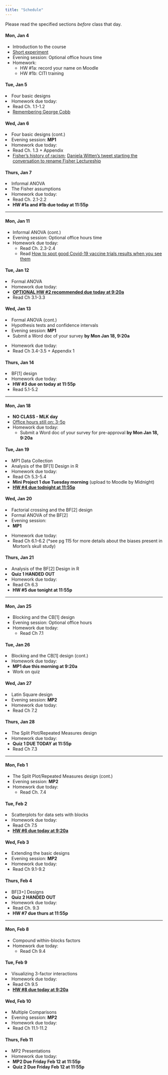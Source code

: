 ```yaml
---
title: "Schedule"
---
```


Please read the specified sections *before* class that day. 

<div class="past">
</div> <!--closing "past" div-->


<div class="row past">
  <div class="col-md-3">
#### Mon, Jan 4
+ Introduction to the course
+ [Short experiment](https://smithcollege.qualtrics.com/jfe/form/SV_71nqdhEpN8frd6B)
+ Evening session: Optional office hours time
+ Homework:
    + HW #1a: record your name on Moodle
    + HW #1b: CITI training
  </div>
  
  <div class="col-md-3">
#### Tue, Jan 5
+ Four basic designs
+ Homework due today:
    + Read Ch. 1.1-1.2
    + [Remembering George Cobb](https://magazine.amstat.org/blog/2020/07/01/remembering-george-cobb-1947-2020/)
  </div>
  
  <div class="col-md-3">
#### Wed, Jan 6
+ Four basic designs (cont.)
+ Evening session: **MP1**
+ Homework due today:
    + Read Ch. 1.3 + Appendix
    + [Fisher's history of racism](https://en.wikipedia.org/wiki/Ronald_Fisher#Eugenics); [Daniela Witten's tweet starting the conversation to rename Fisher Lectureship](https://twitter.com/daniela_witten/status/1268392721275744256?s=09)
  </div>
  
  <div class="col-md-3">
#### Thurs, Jan 7
+ Informal ANOVA
+ The Fisher assumptions
+ Homework due today:
    + Read Ch. 2.1-2.2
    + **HW #1a and #1b due today at 11:55p**
  </div>
</div>

***

<div class="row">
  <div class="col-md-3 past">
#### Mon, Jan 11
+ Informal ANOVA (cont.)
+ Evening session: Optional office hours time
+ Homework due today:
  + Read Ch. 2.3-2.4 
  + Read [How to spot good Covid-19 vaccine trials results when you see them](https://www.statnews.com/2020/11/10/spot-good-covid-19-vaccine-trials-results-when-you-see-them/)
  </div>
  
  <div class="col-md-3 past">
#### Tue, Jan 12
+ Formal ANOVA 
+ Homework due today:
    + [**OPTIONAL HW #2 recommended due today at 9:20a**](labs/intro_to_r.html)
    + Read Ch 3.1-3.3
  </div>
  
  <div class="col-md-3 past">
#### Wed, Jan 13
+ Formal ANOVA (cont.) 
+ Hypothesis tests and confidence intervals 
+ Evening session: **MP1**
    + Submit a Word doc of your survey **by Mon Jan 18, 9:20a**
+ Homework due today:
    + Read Ch 3.4-3.5 + Appendix 1
  </div>
  
  <div class="col-md-3 past">
#### Thurs, Jan 14
+ BF[1] design
+ Homework due today:
  + **HW #3 due on today at 11:55p**
  + Read 5.1-5.2
  </div>
</div>

***

<div class="row">
  <div class="col-md-3 past">
#### Mon, Jan 18
+ **NO CLASS - MLK day**
+ [Office hours still on: 3-5p](https://randigarcia.youcanbook.me/)
+ Homework due today:
  + Submit a Word doc of your survey for pre-approval **by Mon Jan 18, 9:20a**
  </div>
  
  <div class="col-md-3 past">
#### Tue, Jan 19
+ MP1 Data Collection
+ Analysis of the BF[1] Design in R
+ Homework due today:
    + Read Ch 5.3-5.4
    + **Mini Project 1 due Tuesday morning** (upload to Moodle by Midnight)
    + [**HW #4 due todnight at 11:55p**](labs/homework4_21.html)
  </div>
  
  <div class="col-md-3 past">
#### Wed, Jan 20
+ Factorial crossing and the BF[2] design
+ Formal ANOVA of the BF[2]
+ Evening session: 
    + **MP1** 
+ Homework due today:
    + Read Ch 6.1-6.2 (*see pg 115 for more details about the biases present in Morton's skull study)
  </div>
  
  <div class="col-md-3 past">
#### Thurs, Jan 21
+ Analysis of the BF[2] Design in R
+ **Quiz 1 HANDED OUT**
+ Homework due today:
    + Read Ch 6.3
    + **HW #5 due tonight at 11:55p**
  </div>
</div>

***

<div class="row">
  <div class="col-md-3 past">
#### Mon, Jan 25
+ Blocking and the CB[1] design 
+ Evening session: Optional office hours
+ Homework due today:
    + Read Ch 7.1
  </div>
  
  <div class="col-md-3 past">
#### Tue, Jan 26
+ Blocking and the CB[1] design (cont.)
+ Homework due today:
    + **MP1 due this morning at 9:20a**
    + Work on quiz
  </div>
  
  <div class="col-md-3">
#### Wed, Jan 27
+ Latin Square design
+ Evening session: **MP2**
+ Homework due today:
    + Read Ch 7.2
  </div>
  
  <div class="col-md-3">
#### Thurs, Jan 28
+ The Split Plot/Repeated Measures design
+ Homework due today:
    + **Quiz 1 DUE TODAY at 11:55p**
    + Read Ch 7.3
  </div>
</div>

***

<div class="row">
  <div class="col-md-3">
#### Mon, Feb 1
+ The Split Plot/Repeated Measures design (cont.)
+ Evening session: **MP2**
+ Homework due today:
    + Read Ch. 7.4
  </div>
  
  <div class="col-md-3">
#### Tue, Feb 2
+ Scatterplots for data sets with blocks
+ Homework due today:
    + Read Ch 7.5 
    + [**HW #6 due today at 9:20a**](homework.html)
  </div>
  
  <div class="col-md-3">
#### Wed, Feb 3
+ Extending the basic designs
+ Evening session: **MP2**
+ Homework due today:
    + Read Ch 9.1-9.2
  </div>
  
  <div class="col-md-3">
#### Thurs, Feb 4
+ BF[3+] Designs
+ **Quiz 2 HANDED OUT**
+ Homework due today:
    + Read Ch. 9.3
    + **HW #7 due thurs at 11:55p**
  </div>
</div>

***

<div class="row">
  <div class="col-md-3">
#### Mon, Feb 8
+ Compound within-blocks factors
+ Homework due today:
    + Read Ch 9.4
  </div>
  
  <div class="col-md-3">
#### Tue, Feb 9
+ Visualizing 3-factor interactions
+ Homework due today:
    + Read Ch 9.5
    + [**HW #8 due today at 9:20a**](labs/homework9.html)
  </div>
  
  <div class="col-md-3">
#### Wed, Feb 10
+ Multiple Comparisons
+ Evening session: **MP2**
+ Homework due today:
    + Read Ch 11.1-11.2
  </div>
  
  <div class="col-md-3">
#### Thurs, Feb 11
+ MP2 Presentations
+ Homework due today:
    + **MP2 Due Friday Feb 12 at 11:55p**
    + **Quiz 2 Due Friday Feb 12 at 11:55p**

  </div>
</div>


    